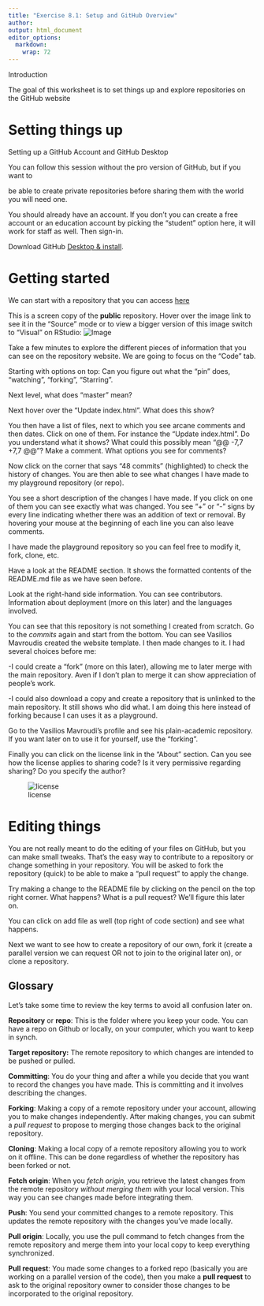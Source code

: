 ```yaml
---
title: "Exercise 8.1: Setup and GitHub Overview"
author: 
output: html_document
editor_options: 
  markdown: 
    wrap: 72
---
```


Introduction

The goal of this worksheet is to set things up and explore repositories
on the GitHub website

# Setting things up

Setting up a GitHub Account and GitHub Desktop

You can follow this session without the pro version of GitHub, but if
you want to

be able to create private repositories before sharing them with the
world you will need one.

You should already have an account. If you don't you can create a free
account or an education account by picking the “student” option here, it
will work for staff as well. Then sign-in.

Download GitHub [Desktop & install](https://github.com/apps/desktop).

# Getting started

We can start with a repository that you can access
[here](https://github.com/DavidSouto/playground)

This is a screen copy of the **public** repository. Hover over the image
link to see it in the "Source" mode or to view a bigger version of this
image switch to "Visual" on RStudio:
![Image](images/f99e782886043bec577772d4c3225081.png)

Take a few minutes to explore the different pieces of information that
you can see on the repository website. We are going to focus on the
"Code" tab.

Starting with options on top: Can you figure out what the "pin" does,
"watching", "forking", "Starring".

Next level, what does "master" mean?

Next hover over the "Update index.html". What does this show?

You then have a list of files, next to which you see arcane comments and
then dates. Click on one of them. For instance the "Update index.html".
Do you understand what it shows? What could this possibly mean "\@\@
-7,7 +7,7 \@\@"? Make a comment. What options you see for comments?

Now click on the corner that says "48 commits" (highlighted) to check
the history of changes. You are then able to see what changes I have
made to my playground repository (or repo).

You see a short description of the changes I have made. If you click on
one of them you can see exactly what was changed. You see “+” or “-”
signs by every line indicating whether there was an addition of text or
removal. By hovering your mouse at the beginning of each line you can
also leave comments.

I have made the playground repository so you can feel free to modify it,
fork, clone, etc.

Have a look at the README section. It shows the formatted contents of
the README.md file as we have seen before.

Look at the right-hand side information. You can see contributors.
Information about deployment (more on this later) and the languages
involved.

You can see that this repository is not something I created from
scratch. Go to the *commits* again and start from the bottom. You can
see Vasilios Mavroudis created the website template. I then made changes
to it. I had several choices before me:

-I could create a "fork" (more on this later), allowing me to later
merge with the main repository. Aven if I don't plan to merge it can
show appreciation of people's work.

-I could also download a copy and create a repository that is unlinked
to the main repository. It still shows who did what. I am doing this
here instead of forking because I can uses it as a playground.

Go to the Vasilios Mavroudi's profile and see his plain-academic
repository. If you want later on to use it for yourself, use the
"forking".

Finally you can click on the license link in the "About" section. Can
you see how the license applies to sharing code? Is it very permissive
regarding sharing? Do you specify the author?

![license](images/38fee73f576539e87c350e51942c6dfa.png)

# Editing things

You are not really meant to do the editing of your files on GitHub, but
you can make small tweaks. That's the easy way to contribute to a
repository or change something in your repository. You will be asked to
fork the repository (quick) to be able to make a "pull request" to apply
the change.

Try making a change to the README file by clicking on the pencil on the
top right corner. What happens? What is a pull request? We'll figure
this later on.

You can click on add file as well (top right of code section) and see
what happens.

Next we want to see how to create a repository of our own, fork it
(create a parallel version we can request OR not to join to the original
later on), or clone a repository.

## Glossary

Let's take some time to review the key terms to avoid all confusion
later on.

**Repository** or **repo**: This is the folder where you keep your code.
You can have a repo on Github or locally, on your computer, which you
want to keep in synch.

**Target repository:** The remote repository to which changes are
intended to be pushed or pulled.

**Committing**: You do your thing and after a while you decide that you
want to record the changes you have made. This is committing and it
involves describing the changes.

**Forking**: Making a copy of a remote repository under your account,
allowing you to make changes independently. After making changes, you
can submit a *pull request* to propose to merging those changes back to
the original repository.

**Cloning**: Making a local copy of a remote repository allowing you to
work on it offline. This can be done regardless of whether the
repository has been forked or not.

**Fetch origin**: When you *fetch origin*, you retrieve the latest
changes from the remote repository *without merging them* with your
local version. This way you can see changes made before integrating
them.

**Push**: You send your committed changes to a remote repository. This
updates the remote repository with the changes you've made locally.

**Pull origin**: Locally, you use the pull command to fetch changes from
the remote repository and merge them into your local copy to keep
everything synchronized.

**Pull request**: You made some changes to a forked repo (basically you
are working on a parallel version of the code), then you make a **pull
request** to ask to the original repository owner to consider those
changes to be incorporated to the original repository.

